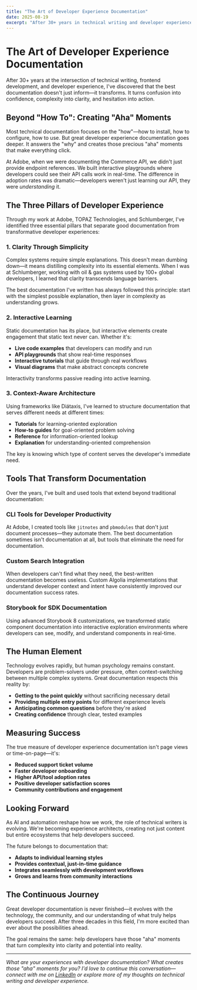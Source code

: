 ```yaml
---
title: "The Art of Developer Experience Documentation"
date: 2025-08-19
excerpt: "After 30+ years in technical writing and developer experience, I've learned that great documentation isn't just about explaining how something works—it's about creating moments of clarity that transform confusion into confidence."
---
```


# The Art of Developer Experience Documentation

After 30+ years at the intersection of technical writing, frontend development, and developer experience, I've discovered that the best documentation doesn't just inform—it transforms. It turns confusion into confidence, complexity into clarity, and hesitation into action.

## Beyond "How To": Creating "Aha" Moments

Most technical documentation focuses on the "how"—how to install, how to configure, how to use. But great developer experience documentation goes deeper. It answers the "why" and creates those precious "aha" moments that make everything click.

At Adobe, when we were documenting the Commerce API, we didn't just provide endpoint references. We built interactive playgrounds where developers could see their API calls work in real-time. The difference in adoption rates was dramatic—developers weren't just learning our API, they were *understanding* it.

## The Three Pillars of Developer Experience

Through my work at Adobe, TOPAZ Technologies, and Schlumberger, I've identified three essential pillars that separate good documentation from transformative developer experiences:

### 1. Clarity Through Simplicity

Complex systems require simple explanations. This doesn't mean dumbing down—it means distilling complexity into its essential elements. When I was at Schlumberger, working with oil & gas systems used by 100+ global developers, I learned that clarity transcends language barriers.

The best documentation I've written has always followed this principle: start with the simplest possible explanation, then layer in complexity as understanding grows.

### 2. Interactive Learning

Static documentation has its place, but interactive elements create engagement that static text never can. Whether it's:

- **Live code examples** that developers can modify and run
- **API playgrounds** that show real-time responses  
- **Interactive tutorials** that guide through real workflows
- **Visual diagrams** that make abstract concepts concrete

Interactivity transforms passive reading into active learning.

### 3. Context-Aware Architecture

Using frameworks like Diátaxis, I've learned to structure documentation that serves different needs at different times:

- **Tutorials** for learning-oriented exploration
- **How-to guides** for goal-oriented problem solving  
- **Reference** for information-oriented lookup
- **Explanation** for understanding-oriented comprehension

The key is knowing which type of content serves the developer's immediate need.

## Tools That Transform Documentation

Over the years, I've built and used tools that extend beyond traditional documentation:

### CLI Tools for Developer Productivity
At Adobe, I created tools like `jitnotes` and `pbmodules` that don't just document processes—they automate them. The best documentation sometimes isn't documentation at all, but tools that eliminate the need for documentation.

### Custom Search Integration
When developers can't find what they need, the best-written documentation becomes useless. Custom Algolia implementations that understand developer context and intent have consistently improved our documentation success rates.

### Storybook for SDK Documentation
Using advanced Storybook 8 customizations, we transformed static component documentation into interactive exploration environments where developers can see, modify, and understand components in real-time.

## The Human Element

Technology evolves rapidly, but human psychology remains constant. Developers are problem-solvers under pressure, often context-switching between multiple complex systems. Great documentation respects this reality by:

- **Getting to the point quickly** without sacrificing necessary detail
- **Providing multiple entry points** for different experience levels
- **Anticipating common questions** before they're asked
- **Creating confidence** through clear, tested examples

## Measuring Success

The true measure of developer experience documentation isn't page views or time-on-page—it's:

- **Reduced support ticket volume**
- **Faster developer onboarding**
- **Higher API/tool adoption rates**
- **Positive developer satisfaction scores**
- **Community contributions and engagement**

## Looking Forward

As AI and automation reshape how we work, the role of technical writers is evolving. We're becoming experience architects, creating not just content but entire ecosystems that help developers succeed.

The future belongs to documentation that:
- **Adapts to individual learning styles**
- **Provides contextual, just-in-time guidance**  
- **Integrates seamlessly with development workflows**
- **Grows and learns from community interactions**

## The Continuous Journey

Great developer documentation is never finished—it evolves with the technology, the community, and our understanding of what truly helps developers succeed. After three decades in this field, I'm more excited than ever about the possibilities ahead.

The goal remains the same: help developers have those "aha" moments that turn complexity into clarity and potential into reality.

---

*What are your experiences with developer documentation? What creates those "aha" moments for you? I'd love to continue this conversation—connect with me on [LinkedIn](https://linkedin.com/in/brucedenham/) or explore more of my thoughts on technical writing and developer experience.*
